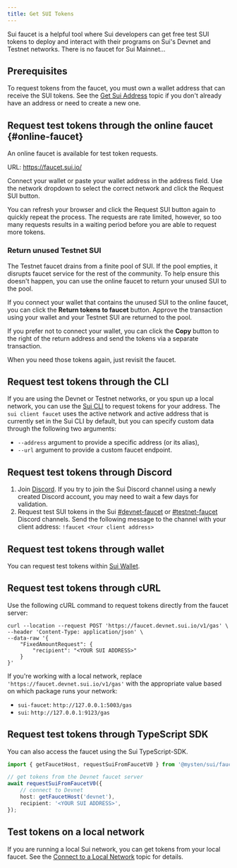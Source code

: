 ```yaml
---
title: Get SUI Tokens
---
```


Sui faucet is a helpful tool where Sui developers can get free test SUI tokens to deploy and interact with their programs on Sui's Devnet and Testnet networks. There is no faucet for Sui Mainnet...

## Prerequisites

To request tokens from the faucet, you must own a wallet address that can receive the SUI tokens. See the [Get Sui Address](./get-address.mdx) topic if you don't already have an address or need to create a new one.

## Request test tokens through the online faucet {#online-faucet}

An online faucet is available for test token requests.

URL: https://faucet.sui.io/

Connect your wallet or paste your wallet address in the address field. Use the network dropdown to select the correct network and click the Request SUI button.

You can refresh your browser and click the Request SUI button again to quickly repeat the process. The requests are rate limited, however, so too many requests results in a waiting period before you are able to request more tokens. 

### Return unused Testnet SUI

The Testnet faucet drains from a finite pool of SUI. If the pool empties, it disrupts faucet service for the rest of the community. To help ensure this doesn't happen, you can use the online faucet to return your unused SUI to the pool.

If you connect your wallet that contains the unused SUI to the online faucet, you can click the **Return tokens to faucet** button. Approve the transaction using your wallet and your Testnet SUI are returned to the pool. 

If you prefer not to connect your wallet, you can click the **Copy** button to the right of the return address and send the tokens via a separate transaction.

When you need those tokens again, just revisit the faucet.

## Request test tokens through the CLI

If you are using the Devnet or Testnet networks, or you spun up a local network, you can use the [Sui CLI](../../../references/cli/client.mdx) to request tokens for your address. The `sui client faucet` uses the active network and active address that is currently set in the Sui CLI by default, but you can specify custom data through the following two arguments:

- `--address` argument to provide a specific address (or its alias),
- `--url` argument to provide a custom faucet endpoint.

## Request test tokens through Discord

1. Join [Discord](https://discord.gg/sui).
   If you try to join the Sui Discord channel using a newly created Discord account, you may need to wait a few days for validation.
1. Request test SUI tokens in the Sui [#devnet-faucet](https://discord.com/channels/916379725201563759/971488439931392130) or [#testnet-faucet](https://discord.com/channels/916379725201563759/1037811694564560966) Discord channels. Send the following message to the channel with your client address:
   `!faucet <Your client address>`

## Request test tokens through wallet

You can request test tokens within [Sui Wallet](https://github.com/MystenLabs/mysten-app-docs/blob/main/mysten-sui-wallet.md#add-sui-tokens-to-your-sui-wallet).

## Request test tokens through cURL

Use the following cURL command to request tokens directly from the faucet server:

```
curl --location --request POST 'https://faucet.devnet.sui.io/v1/gas' \
--header 'Content-Type: application/json' \
--data-raw '{
    "FixedAmountRequest": {
        "recipient": "<YOUR SUI ADDRESS>"
    }
}'
```

If you're working with a local network, replace `'https://faucet.devnet.sui.io/v1/gas'` with the appropriate value based on which package runs your network:

- `sui-faucet`: `http://127.0.0.1:5003/gas`
- `sui`: `http://127.0.0.1:9123/gas`

## Request test tokens through TypeScript SDK

You can also access the faucet using the Sui TypeScript-SDK.

```typescript
import { getFaucetHost, requestSuiFromFaucetV0 } from '@mysten/sui/faucet';

// get tokens from the Devnet faucet server
await requestSuiFromFaucetV0({
	// connect to Devnet
	host: getFaucetHost('devnet'),
	recipient: '<YOUR SUI ADDRESS>',
});
```

## Test tokens on a local network

If you are running a local Sui network, you can get tokens from your local faucet. See the [Connect to a Local Network](./local-network.mdx#use-the-local-faucet) topic for details.
